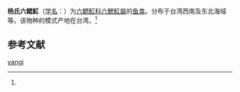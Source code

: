 {{NoteTA|G1=LS}}
{{Speciesbox
| name = 杨氏六鳃魟
| status = 
| status_system = 
| image = 
| genus = Hexatrygon
| species = yangi
| authority = (Shen et Liu, 1984)<ref name='id5264'>{{cite web| url =http://www.bioinfo.cn/db05/BjdwSpecies.php?action=view&id=5264| title =杨氏六鳃魟| work =《中国动物物种编目数据库》| publisher =中国科学院微生物研究所| author =中国科学院动物研究所| accessdate =2009-04-11| deadurl =yes| archiveurl =https://web.archive.org/web/20160305052337/http://www.bioinfo.cn/db05/BjdwSpecies.php?action=view&id=5264| archivedate =2016-03-05}}</ref>
}}

'''杨氏六鳃魟'''（[[学名|学名]]：{{lang|la|''Hexatrygon yangi''}}）为[[六鳃魟科|六鳃魟科]][[六鰓魟屬|六鰓魟屬]]的[[鱼类|鱼类]]。分布于台湾西南及东北海域等。该物种的模式产地在台湾。<ref name='id5264'/>

==参考文献==
{{reflist}}

{{Wikispecies|Hexatrygon yangi}}
{{Taxonbar|from=Q11101684}}

[[Category:六鰓魟屬|yangi]]


{{鱼类小作品}}